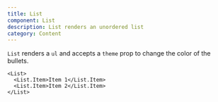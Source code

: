 ```yaml
---
title: List
component: List
description: List renders an unordered list
category: Content
---
```


`List` renders a `ul` and accepts a `theme` prop to change the color of the bullets.

```tsx preview
<List>
  <List.Item>Item 1</List.Item>
  <List.Item>Item 2</List.Item>
</List>
```

